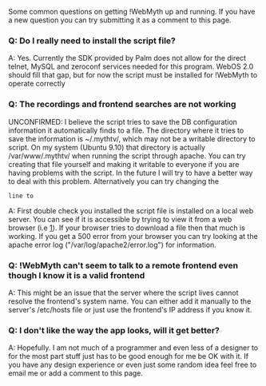 Some common questions on getting !WebMyth up and running.  If you have a new question you can try submitting it as a comment to this page.

=== Q: Do I really need to install the script file? ===

A: Yes.  Currently the SDK provided by Palm does not allow for the direct telnet, MySQL and zeroconf services needed for this program.  WebOS 2.0 should fill that gap, but for now the script must be installed for !WebMyth to operate correctly

=== Q: The recordings and frontend searches are not working ===

UNCONFIRMED: I believe the script tries to save the DB configuration information it automatically finds to a file.  The directory where it tries to save the information is ~/.mythtv/, which may not be a writable directory to script.  On my system (Ubuntu 9.10) that directory is actually /var/www/.mythtv/ when running the script through apache.  You can try creating that file yourself and making it writable to everyone if you are having problems with the script.  
{{{sudo mkdir /var/www/.mythtv/; sudo chmod a+rw /var/www/.mythtv/"}}} 
In the future I will try to have a better way to deal with this problem.  Alternatively you can try changing the 
{{{mythDB = MythDB()}}}
 line to 
{{{mythDB = MythDB(args=(('DBHostName','mybackend'), ('DBName','mythconverg'), ('DBUserName','mythtv'), ('DBPassword','mythtv')))}}}

A: First double check you installed the script file is installed on a local web server.  You can see if it is accessible by trying to view it from a web browser (i.e [http://my-server/cgi-bin/webmyth.py?op=getHosts]).  If your browser tries to download a file then that much is working.  If you get a 500 error from your browser you can try looking at the apache error log ("/var/log/apache2/error.log") for information.  

=== Q: !WebMyth can't seem to talk to a remote frontend even though I know it is a valid frontend ===

A: This might be an issue that the server where the script lives cannot resolve the frontend's system name.  You can either add it manually to the server's /etc/hosts file or just use the frontend's IP address if you know it.

=== Q: I don't like the way the app looks, will it get better? ===

A: Hopefully.  I am not much of a programmer and even less of a designer to for the most part stuff just has to be good enough for me be OK with it.  If you have any design experience or even just some random idea feel free to email me or add a comment to this page.